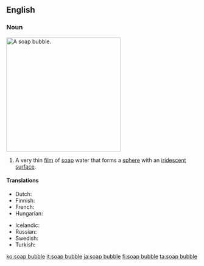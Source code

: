 ==English==

===Noun===
[[Image:Bubble brokenchopstick.jpg|300px|thumb|right|A soap bubble.]]
{{en-noun|sg=[[soap]] [[bubble]]}}

# A very thin [[film]] of [[soap]] water that forms a [[sphere]] with an [[iridescent]] [[surface]].

====Translations====
{{trans-top|a very thin film of soap water that forms a sphere}}
* Dutch: {{t+|nl|zeepbel|c}}
* Finnish: {{t-|fi|saippuakupla}}
* French: {{t+|fr|bulle de savon}}
* Hungarian: {{t+|hu|szappanbuborék}}
{{trans-mid}}
* Icelandic: {{t+|is|sápukúla|f}}
* Russian: {{t|ru|мыльный пузырь|m|tr=mýl'nyj puzýr'|sc=Cyrl}}
* Swedish: {{t-|sv|såpbubbla|c}}
* Turkish: {{t|tr|sabun köpüğü}}
{{trans-bottom}}

[[ko:soap bubble]]
[[it:soap bubble]]
[[ja:soap bubble]]
[[fi:soap bubble]]
[[ta:soap bubble]]